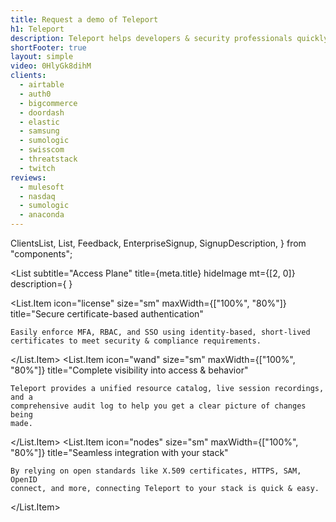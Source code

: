 ```yaml
---
title: Request a demo of Teleport
h1: Teleport
description: Teleport helps developers & security professionals quickly and securely access servers, applications, Kubernetes clusters, and databases from anywhere, across all environments. Chat with our team of solutions engineers to learn more about Teleport and how it could work for your particular use case.
shortFooter: true
layout: simple
video: 0HlyGk8dihM
clients:
  - airtable
  - auth0
  - bigcommerce
  - doordash
  - elastic
  - samsung
  - sumologic
  - swisscom
  - threatstack
  - twitch
reviews:
  - mulesoft
  - nasdaq
  - sumologic
  - anaconda
---
```


  ClientsList,
  List,
  Feedback,
  EnterpriseSignup,
  SignupDescription,
} from "components";

<List
  subtitle="Access Plane"
  title={meta.title}
  hideImage
  mt={[2, 0]}
  description={
    <SignupDescription description={meta.description} video={meta.video}>
      <EnterpriseSignup />
    </SignupDescription>
  }
>
  <List.Item
    icon="license"
    size="sm"
    maxWidth={["100%", "80%"]}
    title="Secure certificate-based authentication"
  >
    Easily enforce MFA, RBAC, and SSO using identity-based, short-lived
    certificates to meet security & compliance requirements.
  </List.Item>
  <List.Item
    icon="wand"
    size="sm"
    maxWidth={["100%", "80%"]}
    title="Complete visibility into access & behavior"
  >
    Teleport provides a unified resource catalog, live session recordings, and a
    comprehensive audit log to help you get a clear picture of changes being
    made.
  </List.Item>
  <List.Item
    icon="nodes"
    size="sm"
    maxWidth={["100%", "80%"]}
    title="Seamless integration with your stack"
  >
    By relying on open standards like X.509 certificates, HTTPS, SAM, OpenID
    connect, and more, connecting Teleport to your stack is quick & easy.
  </List.Item>
</List>

<ClientsList clients={meta.clients} bg="page-bg" />

<Feedback reviews={meta.reviews} />

